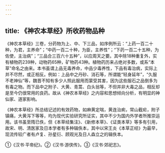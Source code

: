 ```yaml
---
---
---
```

title: 《神农本草经》所收药物品种
---



《神农本草经》三卷，分药物为上、中、下三品，如序例所云：“上药一百二十种，为君，主养命”；“中药一百二十种，为臣，主养性”；“下药一百二十五种，为佐使，主治病”；“三品合三百六十五种”，以应周天之要。其中除18种重复外，实有植物药239种，动物药65种，矿物药43种。植物药历来占绝对多数，或系“本草”命名之由来。本书虽谓上品无毒养命，中品少毒养性，下品有毒治病，实际上并不尽然，或正相反。例如：上品中之丹砂、消石等，所谓能“轻身延年”，“久服不老神仙”等，魏晋不知有多少人照此服用而蒙受其害，因为这些服石之品倒多为有毒之物。而下品中之附子、大黄、青蒿、白头翁等，不但并非大毒之品，相反却是至今仍很常用的良药。故从《神农本草经》之内容和思想倾向分析，有明显的神仙家、道家影响。

《神农本草经》所总结记述的有效药物，如麻黄定喘，黄连治痢，常山截疟，附子镇痛，大黄泻下等等，均为现代实验研究所证实，其中不少为国内外学者所推崇运用。该书虽至隋已佚，但《本草经集注》、《新修本草》、《证类本草》等多有引用，故宋、明、清医家及日本学者有多种辑佚本，其中以宋王炎《本草正经》为最早，现流传较广者有卢复、孙星衍、顾观光及日人森立之的辑佚本。

①《汉书·平帝纪》。②《汉书·游侠传》。③《汉书·郊祀志》。